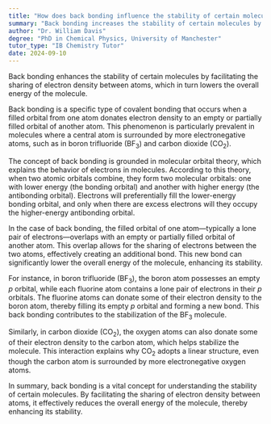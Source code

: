 ```yaml
---
title: "How does back bonding influence the stability of certain molecules?"
summary: "Back bonding increases the stability of certain molecules by sharing electron density between atoms, reducing overall energy."
author: "Dr. William Davis"
degree: "PhD in Chemical Physics, University of Manchester"
tutor_type: "IB Chemistry Tutor"
date: 2024-09-10
---
```


Back bonding enhances the stability of certain molecules by facilitating the sharing of electron density between atoms, which in turn lowers the overall energy of the molecule.

Back bonding is a specific type of covalent bonding that occurs when a filled orbital from one atom donates electron density to an empty or partially filled orbital of another atom. This phenomenon is particularly prevalent in molecules where a central atom is surrounded by more electronegative atoms, such as in boron trifluoride ($\text{BF}_3$) and carbon dioxide ($\text{CO}_2$).

The concept of back bonding is grounded in molecular orbital theory, which explains the behavior of electrons in molecules. According to this theory, when two atomic orbitals combine, they form two molecular orbitals: one with lower energy (the bonding orbital) and another with higher energy (the antibonding orbital). Electrons will preferentially fill the lower-energy bonding orbital, and only when there are excess electrons will they occupy the higher-energy antibonding orbital.

In the case of back bonding, the filled orbital of one atom—typically a lone pair of electrons—overlaps with an empty or partially filled orbital of another atom. This overlap allows for the sharing of electrons between the two atoms, effectively creating an additional bond. This new bond can significantly lower the overall energy of the molecule, enhancing its stability.

For instance, in boron trifluoride ($\text{BF}_3$), the boron atom possesses an empty $p$ orbital, while each fluorine atom contains a lone pair of electrons in their $p$ orbitals. The fluorine atoms can donate some of their electron density to the boron atom, thereby filling its empty $p$ orbital and forming a new bond. This back bonding contributes to the stabilization of the $\text{BF}_3$ molecule.

Similarly, in carbon dioxide ($\text{CO}_2$), the oxygen atoms can also donate some of their electron density to the carbon atom, which helps stabilize the molecule. This interaction explains why $\text{CO}_2$ adopts a linear structure, even though the carbon atom is surrounded by more electronegative oxygen atoms.

In summary, back bonding is a vital concept for understanding the stability of certain molecules. By facilitating the sharing of electron density between atoms, it effectively reduces the overall energy of the molecule, thereby enhancing its stability.
    